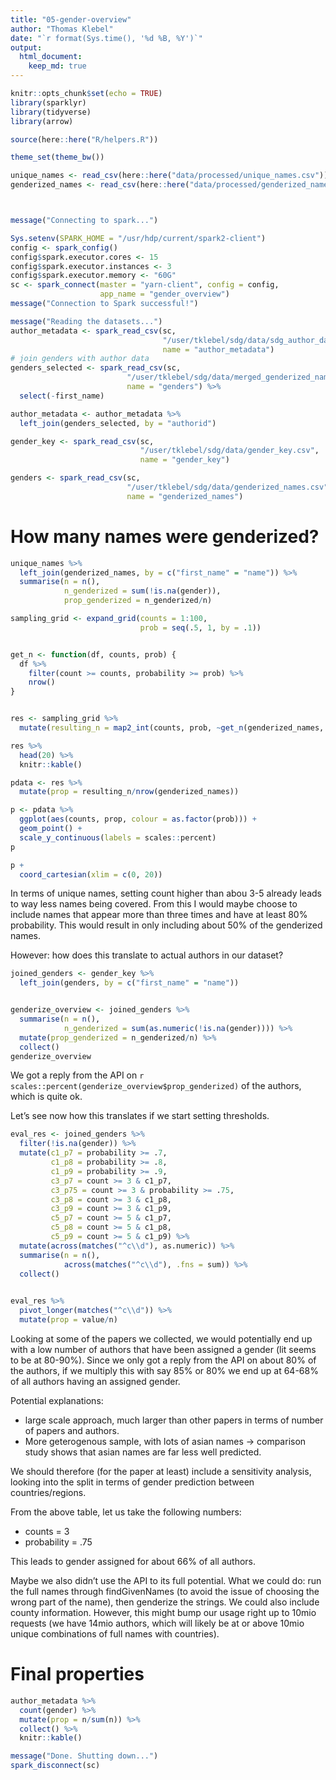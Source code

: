 ```yaml
---
title: "05-gender-overview"
author: "Thomas Klebel"
date: "`r format(Sys.time(), '%d %B, %Y')`"
output: 
  html_document:
    keep_md: true
---
```


```r
knitr::opts_chunk$set(echo = TRUE)
library(sparklyr)
library(tidyverse)
library(arrow)

source(here::here("R/helpers.R"))

theme_set(theme_bw())

unique_names <- read_csv(here::here("data/processed/unique_names.csv"))
genderized_names <- read_csv(here::here("data/processed/genderized_names.csv"))



message("Connecting to spark...")

Sys.setenv(SPARK_HOME = "/usr/hdp/current/spark2-client")
config <- spark_config()
config$spark.executor.cores <- 15
config$spark.executor.instances <- 3
config$spark.executor.memory <- "60G"
sc <- spark_connect(master = "yarn-client", config = config,
                    app_name = "gender_overview")
message("Connection to Spark successful!")

message("Reading the datasets...")
author_metadata <- spark_read_csv(sc,
                                  "/user/tklebel/sdg/data/sdg_author_data.csv",
                                  name = "author_metadata")
# join genders with author data
genders_selected <- spark_read_csv(sc,
                          "/user/tklebel/sdg/data/merged_genderized_names.csv",
                          name = "genders") %>% 
  select(-first_name)

author_metadata <- author_metadata %>% 
  left_join(genders_selected, by = "authorid")

gender_key <- spark_read_csv(sc,
                             "/user/tklebel/sdg/data/gender_key.csv",
                             name = "gender_key")

genders <- spark_read_csv(sc,
                          "/user/tklebel/sdg/data/genderized_names.csv",
                          name = "genderized_names")

```


# How many names were genderized?
```r
unique_names %>% 
  left_join(genderized_names, by = c("first_name" = "name")) %>% 
  summarise(n = n(),
            n_genderized = sum(!is.na(gender)),
            prop_genderized = n_genderized/n)
```


```r
sampling_grid <- expand_grid(counts = 1:100,
                             prob = seq(.5, 1, by = .1))


get_n <- function(df, counts, prob) {
  df %>% 
    filter(count >= counts, probability >= prob) %>% 
    nrow()
}


res <- sampling_grid %>% 
  mutate(resulting_n = map2_int(counts, prob, ~get_n(genderized_names, .x, .y)))

res %>% 
  head(20) %>% 
  knitr::kable()

```

```r
pdata <- res %>% 
  mutate(prop = resulting_n/nrow(genderized_names))

p <- pdata %>% 
  ggplot(aes(counts, prop, colour = as.factor(prob))) +
  geom_point() +
  scale_y_continuous(labels = scales::percent)
p
```


```r
p +
  coord_cartesian(xlim = c(0, 20))
```

In terms of unique names, setting count higher than abou 3-5 already leads to 
way less names being covered. From this I would maybe choose to include names
that appear more than three times and have at least 80% probability. This would
result in only including about 50% of the genderized names.

However: how does this translate to actual authors in our dataset?

```r
joined_genders <- gender_key %>% 
  left_join(genders, by = c("first_name" = "name"))


genderize_overview <- joined_genders %>% 
  summarise(n = n(),
            n_genderized = sum(as.numeric(!is.na(gender)))) %>% 
  mutate(prop_genderized = n_genderized/n) %>% 
  collect()
genderize_overview
```

We got a reply from the API on
`r scales::percent(genderize_overview$prop_genderized)` of the authors, which is
quite ok.

Let's see now how this translates if we start setting thresholds.

```r
eval_res <- joined_genders %>% 
  filter(!is.na(gender)) %>% 
  mutate(c1_p7 = probability >= .7,
         c1_p8 = probability >= .8,
         c1_p9 = probability >= .9,
         c3_p7 = count >= 3 & c1_p7,
         c3_p75 = count >= 3 & probability >= .75,
         c3_p8 = count >= 3 & c1_p8,
         c3_p9 = count >= 3 & c1_p9,
         c5_p7 = count >= 5 & c1_p7,
         c5_p8 = count >= 5 & c1_p8,
         c5_p9 = count >= 5 & c1_p9) %>% 
  mutate(across(matches("^c\\d"), as.numeric)) %>% 
  summarise(n = n(),
            across(matches("^c\\d"), .fns = sum)) %>% 
  collect()
  

```

```r
eval_res %>% 
  pivot_longer(matches("^c\\d")) %>% 
  mutate(prop = value/n)
```


Looking at some of the papers we collected, we would potentially end up with a
low number of authors that have been assigned a gender (lit seems to be at 
80-90%). Since we only got a reply from the API on about 80% of the authors,
if we multiply this with say 85% or 80% we end up at 64-68% of all authors having
an assigned gender.

Potential explanations:

- large scale approach, much larger than other papers in terms of number of 
papers and authors.
- More geterogenous sample, with lots of asian names -> comparison study shows
that asian names are far less well predicted.

We should therefore (for the paper at least) include a sensitivity analysis,
looking into the split in terms of gender prediction between countries/regions.

From the above table, let us take the following numbers:

- counts = 3
- probability = .75

This leads to gender assigned for about 66% of all authors.


Maybe we also didn't use the API to its full potential. What we could do:
run the full names through findGivenNames (to avoid the issue of choosing the
wrong part of the name), then genderize the strings. We could also include 
county information. However, this might bump our usage right up to 10mio requests
(we have 14mio authors, which will likely be at or above 10mio unique combinations
of full names with countries).


# Final properties
```r
author_metadata %>% 
  count(gender) %>% 
  mutate(prop = n/sum(n)) %>% 
  collect() %>% 
  knitr::kable()
```



```r
message("Done. Shutting down...")
spark_disconnect(sc)
```
